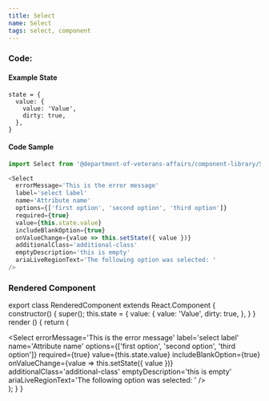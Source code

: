 ```yaml
---
title: Select
name: Select
tags: select, component
---
```



### Code:

#### Example State
```
state = {
  value: {
    value: 'Value',
    dirty: true,
  },
}
```

#### Code Sample
```javascript
import Select from '@department-of-veterans-affairs/component-library/Select'

<Select
  errorMessage='This is the error message'
  label='select label'
  name='Attribute name'
  options={['first option', 'second option', 'third option']}
  required={true}
  value={this.state.value}
  includeBlankOption={true}
  onValueChange={value => this.setState({ value })}
  additionalClass='additional-class'
  emptyDescription='this is empty'
  ariaLiveRegionText='The following option was selected: '
/>
```

### Rendered Component

export class RenderedComponent extends React.Component {
  constructor() {
    super();
    this.state = {
      value: {
        value: 'Value',
        dirty: true,
      },
    }
  }
  render () {
    return (
      <div className='site-c-reactcomp__rendered'>
        <Select
          errorMessage='This is the error message'
          label='select label'
          name='Attribute name'
          options={['first option', 'second option', 'third option']}
          required={true}
          value={this.state.value}
          includeBlankOption={true}
          onValueChange={value => this.setState({ value })}
          additionalClass='additional-class'
          emptyDescription='this is empty'
          ariaLiveRegionText='The following option was selected: '
        />
      </div>
    );
  }
}
<RenderedComponent />